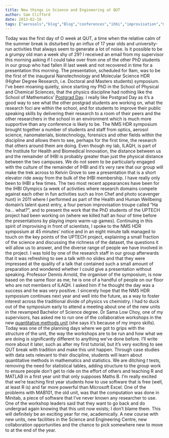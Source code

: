```yaml
---
title: New things in Science and Engineering at QUT
author: Sam Clifford
date: 2013-02-18
tags: ["aerosols","blog","Blog","conferences","ihbi","improvisation","matlab","pedagogy","programming","qut","R","science","statistics","stem","uptech"]
---
```


Today was the first day of O week at QUT, a time when the relative calm of the summer break is disturbed by an influx of 17 year olds and university-run activities that always seem to generate a lot of noise. Is it possible to be a grumpy old man a week shy of 29? I received an email from my supervisor this morning asking if I could take over from one of the other PhD students in our group who had fallen ill last week and not recovered in time for a presentation this morning. The presentation, scheduled for 9am, was to be the first of the inaugural Nanotechnology and Molecular Science HDR (Higher Degree Research, i.e. Doctoral and Masters students) symposium. I've been moaning quietly, since starting my PhD in the School of Physical and Chemical Sciences, that the physics discipline had nothing like the School of Mathematics' [Postgrad Day](http://samclifford.info/2012/09/07/qut-school-of-mathematics-postgrad-day-day-1/ "QUT School of Mathematics Postgrad Day - Day 1"). I really like Postgrad Day as it's a good way to see what the other postgrad students are working on, what the research foci are within the school, and for students to improve their public speaking skills by delivering their research to a room of their peers and the other researchers in the school in an environment which is much more supportive than any conference is likely to be. The NMS HDR symposium brought together a number of students and staff from optics, aerosol science, nanomaterials, biotechnology, forensics and other fields within the discipline and allows them to see, perhaps for the first time, the research that others around them are doing. Even though my lab, ILAQH, is part of the Institute for Health and Biomedical Innovation, the distance between us and the remainder of IHBI is probably greater than just the physical distance between the two campuses. We do not seem to be particularly engaged with the culture of the remainder of IHBI and it's very rare that our group will make the trek across to Kelvin Grove to see a presentation that is a short elevator ride away from the bulk of the IHBI membership. I have really only been to IHBI a few times. The two most recent appearances have been for the IHBI Olympics (a week of activities where research domains compete against each other in fun activities such as Iron Chef and photo scavenger hunt) in 2011 where I performed as part of the Health and Human Wellbeing domain's talent quest entry, a four person improvisation troupe called "Ha ha... what?", and to present the work that the PhD students of the UPTECH project had been working on (where we killed half an hour of time before the presentations by playing impro warm-up games). Continuing in this spirit of improvising in front of scientists, I spoke to the NMS HDR symposium at 45 minutes' notice and in an eight minute talk managed to touch on the key points of the UPTECH project, explaining a small fraction of the science and discussing the richness of the dataset, the questions it will allow us to answer, and the diverse range of people we have involved in the project. I was told by one of the research staff in our group afterwards that it was refreshing to see a talk with no slides and that they were impressed at the quality of a talk that contained such a small amount of preparation and wondered whether I could give a presentation without speaking. Professor Dennis Arnold, the organiser of the symposium, is now based on the same floor as me; he is one of a handful of people on our floor who are not members of ILAQH. I asked him if he thought the day was a success and he was very positive. I sincerely hope that the NMS HDR symposium continues next year and well into the future, as a way to foster interest across the traditional divide of physics vs chemistry. I had to duck out of the symposium early to attend a meeting about one of the new units in the revamped Bachelor of Science degree. Dr Sama Low Choy, one of my supervisors, has asked me to run one of the collaborative workshops in the new [quantitative methods unit](http://www.qut.edu.au/study/unit-search/unit?unitCode=SEB113&idunit=44499) (she says it's because of my impro skills). Today was one of the planning days where we got to grips with the structure of the unit, the way the workshops are to be run and how what we are doing is significantly different to anything we've done before. I'll write more about it later, such as after my first tutorial, but it's very exciting to see QUT break with tradition and make this unit happen. Through case studies with data sets relevant to their discipline, students will learn about quantitative methods in mathematics and statistics. We are ditching _t_ tests, removing the need for statistical tables, adding structure to the group work to ensure people don't get to ride on the effort of others and teaching R and MATLAB in a first year unit that only supposes Maths B. I'm really excited that we're teaching first year students how to use software that is free (well, at least R is) and far more powerful than Microsoft Excel. One of the problems with MAB101, the old unit, was that the computation was done in Minitab, a piece of software that I've never known any researcher to use. One of the workshop leaders said that they want to go back and do undergrad again knowing that this unit now exists; I don't blame them. This will definitely be an exciting year for me, academically. A new course with new units, new facilities in the Science and Engineering Centre, new collaboration opportunities and the chance to pick somewhere new to move to at the end of the year.
